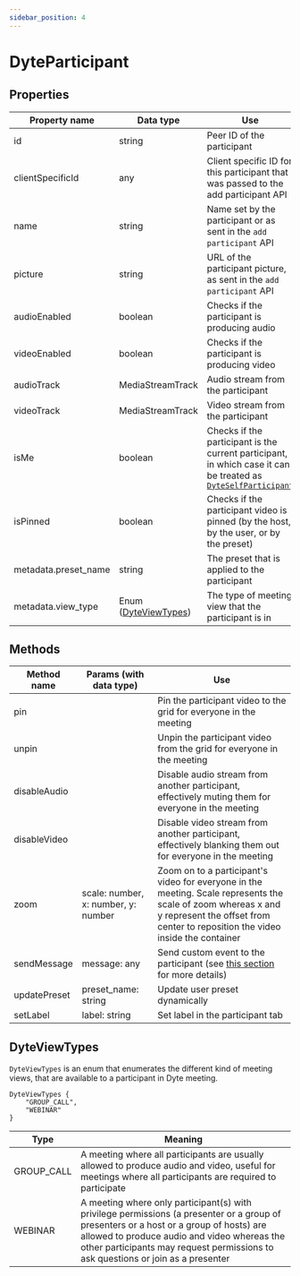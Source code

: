 ```yaml
---
sidebar_position: 4
---
```


# DyteParticipant

## Properties

| Property name        | Data type                              | Use                                                                                                                                  |
| -------------------- | -------------------------------------- | ------------------------------------------------------------------------------------------------------------------------------------ |
| id                   | string                                 | Peer ID of the participant                                                                                                           |
| clientSpecificId     | any                                    | Client specific ID for this participant that was passed to the add participant API                                                   |
| name                 | string                                 | Name set by the participant or as sent in the `add participant` API                                                                  |
| picture              | string                                 | URL of the participant picture, as sent in the `add participant` API                                                                 |
| audioEnabled         | boolean                                | Checks if the participant is producing audio                                                                                         |
| videoEnabled         | boolean                                | Checks if the participant is producing video                                                                                         |
| audioTrack           | MediaStreamTrack                       | Audio stream from the participant                                                                                                    |
| videoTrack           | MediaStreamTrack                       | Video stream from the participant                                                                                                    |
| isMe                 | boolean                                | Checks if the participant is the current participant, in which case it can be treated as [`DyteSelfParticipant`](./self-participant) |
| isPinned             | boolean                                | Checks if the participant video is pinned (by the host, by the user, or by the preset)                                               |
| metadata.preset_name | string                                 | The preset that is applied to the participant                                                                                        |
| metadata.view_type   | Enum ([DyteViewTypes](#dyteviewtypes)) | The type of meeting view that the participant is in                                                                                  |

## Methods

| Method name  | Params (with data type)             | Use                                                                                                                                                                                            |
| ------------ | ----------------------------------- | ---------------------------------------------------------------------------------------------------------------------------------------------------------------------------------------------- |
| pin          |                                     | Pin the participant video to the grid for everyone in the meeting                                                                                                                              |
| unpin        |                                     | Unpin the participant video from the grid for everyone in the meeting                                                                                                                          |
| disableAudio |                                     | Disable audio stream from another participant, effectively muting them for everyone in the meeting                                                                                             |
| disableVideo |                                     | Disable video stream from another participant, effectively blanking them out for everyone in the meeting                                                                                       |
| zoom         | scale: number, x: number, y: number | Zoom on to a participant's video for everyone in the meeting. Scale represents the scale of zoom whereas x and y represent the offset from center to reposition the video inside the container |
| sendMessage  | message: any                        | Send custom event to the participant (see [this section](./../advanced-usage#send-a-custom-message-to-a-participant-p2p-message--data-exchange) for more details)                              |
| updatePreset | preset_name: string                 | Update user preset dynamically                                                                                                                                                                 |
| setLabel     | label: string                       | Set label in the participant tab                                                                                                                                                               |

## DyteViewTypes

`DyteViewTypes` is an enum that enumerates the different kind of meeting views, that are available to a participant in Dyte meeting.

```tsx
DyteViewTypes {
    "GROUP_CALL",
    "WEBINAR"
}
```

| Type       | Meaning                                                                                                                                                                                                                                                                   |
| ---------- | ------------------------------------------------------------------------------------------------------------------------------------------------------------------------------------------------------------------------------------------------------------------------- |
| GROUP_CALL | A meeting where all participants are usually allowed to produce audio and video, useful for meetings where all participants are required to participate                                                                                                                   |
| WEBINAR    | A meeting where only participant(s) with privilege permissions (a presenter or a group of presenters or a host or a group of hosts) are allowed to produce audio and video whereas the other participants may request permissions to ask questions or join as a presenter |
